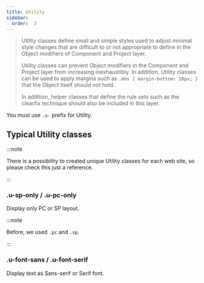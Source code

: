 ```yaml
---
title: Utility
sidebar:
  order:  3
---
```


> Utility classes define small and simple styles used to adjust minimal style changes that are difficult to or not appropriate to define in the Object modifiers of Component and Project layer.
>
> Utility classes can prevent Object modifiers in the Component and Project layer from increasing inexhaustibly. In addition, Utility classes can be used to apply margins such as `.mbs { margin-bottom: 10px; }` that the Object itself should not hold.
>
> In addition, helper classes that define the rule sets such as the clearfix technique should also be included in this layer.

You must use `.u-` prefix for Utility.

## Typical Utility classes

:::note

There is a possibility to created unique Utility classes for each web site, so please check this just a reference.

:::

### .u-sp-only / .u-pc-only

Display only PC or SP layout.

:::note

Before, we used `.pc` and `.sp`.

:::

### .u-font-sans / .u-font-serif

Display text as Sans-serif or Serif font.
